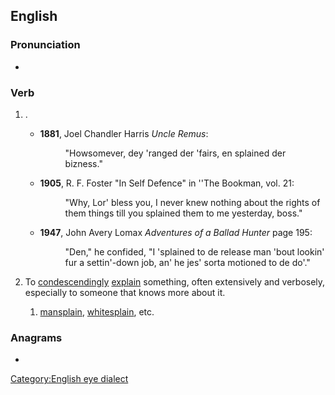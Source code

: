 {{also|-splain}}
==English==
{{wikipedia|splaining}}

===Pronunciation===
* {{audio|en|En-au-splain.ogg|Audio (AU)}}

===Verb===
{{en-verb}}

# {{lb|en|informal|dialectal}}  {{aphetic form of|en|explain}}.
#* '''1881''', Joel Chandler Harris ''Uncle Remus'':
#*: "Howsomever, dey 'ranged der 'fairs, en splained der bizness."
#* '''1905''', R. F. Foster "In Self Defence" in ''The Bookman, vol. 21:
#*: "Why, Lor' bless you, I never knew nothing about the rights of them things till you splained them to me yesterday, boss."
#* '''1947''', John Avery Lomax ''Adventures of a Ballad Hunter'' page 195:
#*: "Den," he confided, "I 'splained to de release man 'bout lookin' fur a settin'-down job, an' he jes' sorta motioned to de do'."
# {{lb|en|slang}} To [[condescendingly]] [[explain]] something, often extensively and verbosely, especially to someone that knows more about it.
## {{lb|en|slang}} {{n-g|Short for}} [[mansplain]], [[whitesplain]], etc.

===Anagrams===
* {{anagrams|en|a=ailnps|Aplins|Lipans|Pinals|Plains|lapins|plains|spinal}}

[[Category:English eye dialect]]